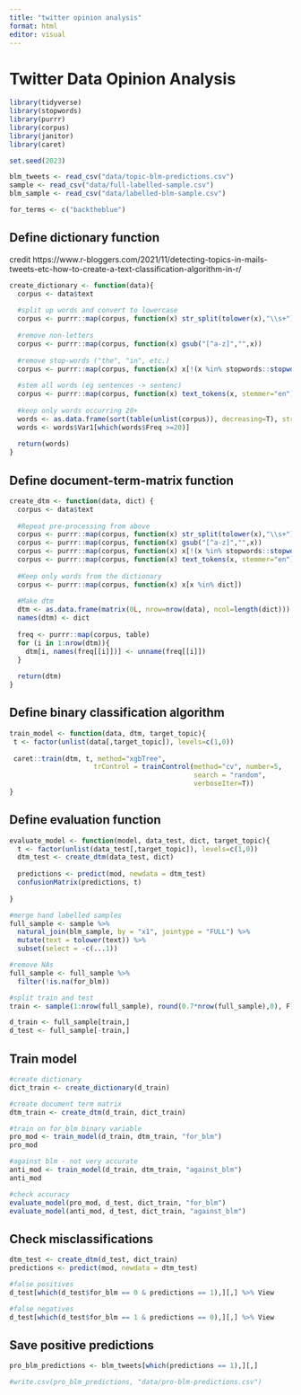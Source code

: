 ```yaml
---
title: "twitter opinion analysis"
format: html
editor: visual
---
```


# Twitter Data Opinion Analysis

```r
library(tidyverse)
library(stopwords)
library(purrr)
library(corpus)
library(janitor)
library(caret)

set.seed(2023)

blm_tweets <- read_csv("data/topic-blm-predictions.csv")
sample <- read_csv("data/full-labelled-sample.csv")
blm_sample <- read_csv("data/labelled-blm-sample.csv")
```

```r
for_terms <- c("backtheblue")
```

## Define dictionary function
credit https://www.r-bloggers.com/2021/11/detecting-topics-in-mails-tweets-etc-how-to-create-a-text-classification-algorithm-in-r/ 

```r
create_dictionary <- function(data){
  corpus <- data$text
  
  #split up words and convert to lowercase
  corpus <- purrr::map(corpus, function(x) str_split(tolower(x),"\\s+") %>% unlist) 
  
  #remove non-letters
  corpus <- purrr::map(corpus, function(x) gsub("[^a-z]","",x))
  
  #remove stop-words ("the", "in", etc.)
  corpus <- purrr::map(corpus, function(x) x[!(x %in% stopwords::stopwords("en"))])
  
  #stem all words (eg sentences -> sentenc)
  corpus <- purrr::map(corpus, function(x) text_tokens(x, stemmer="en") %>% unlist)
  
  #keep only words occurring 20+
  words <- as.data.frame(sort(table(unlist(corpus)), decreasing=T), stringsAsFactors = F)
  words <- words$Var1[which(words$Freq >=20)]
  
  return(words)  
}
```

## Define document-term-matrix function

```r
create_dtm <- function(data, dict) {
  corpus <- data$text
  
  #Repeat pre-processing from above
  corpus <- purrr::map(corpus, function(x) str_split(tolower(x),"\\s+") %>% unlist) 
  corpus <- purrr::map(corpus, function(x) gsub("[^a-z]","",x))
  corpus <- purrr::map(corpus, function(x) x[!(x %in% stopwords::stopwords("en"))])
  corpus <- purrr::map(corpus, function(x) text_tokens(x, stemmer="en") %>% unlist)
  
  #Keep only words from the dictionary
  corpus <- purrr::map(corpus, function(x) x[x %in% dict])
  
  #Make dtm
  dtm <- as.data.frame(matrix(0L, nrow=nrow(data), ncol=length(dict)))
  names(dtm) <- dict
  
  freq <- purrr::map(corpus, table)
  for (i in 1:nrow(dtm)){
    dtm[i, names(freq[[i]])] <- unname(freq[[i]])
  }
  
  return(dtm)
}
```

## Define binary classification algorithm
```r
train_model <- function(data, dtm, target_topic){
 t <- factor(unlist(data[,target_topic]), levels=c(1,0))
 
 caret::train(dtm, t, method="xgbTree",
                     trControl = trainControl(method="cv", number=5, 
                                              search = "random", 
                                              verboseIter=T))
}
```

## Define evaluation function
```r
evaluate_model <- function(model, data_test, dict, target_topic){
  t <- factor(unlist(data_test[,target_topic]), levels=c(1,0))
  dtm_test <- create_dtm(data_test, dict)
  
  predictions <- predict(mod, newdata = dtm_test)
  confusionMatrix(predictions, t)
  
}
```


```r
#merge hand labelled samples
full_sample <- sample %>% 
  natural_join(blm_sample, by = "x1", jointype = "FULL") %>% 
  mutate(text = tolower(text)) %>% 
  subset(select = -c(...1))

#remove NAs
full_sample <- full_sample %>% 
  filter(!is.na(for_blm))
```

```r
#split train and test
train <- sample(1:nrow(full_sample), round(0.7*nrow(full_sample),0), F)

d_train <- full_sample[train,]
d_test <- full_sample[-train,]
```

## Train model
```r
#create dictionary
dict_train <- create_dictionary(d_train)

#create document term matrix
dtm_train <- create_dtm(d_train, dict_train)

#train on for_blm binary variable
pro_mod <- train_model(d_train, dtm_train, "for_blm")
pro_mod

#against blm - not very accurate
anti_mod <- train_model(d_train, dtm_train, "against_blm")
anti_mod

#check accuracy
evaluate_model(pro_mod, d_test, dict_train, "for_blm")
evaluate_model(anti_mod, d_test, dict_train, "against_blm")

```

## Check misclassifications
```r
dtm_test <- create_dtm(d_test, dict_train)
predictions <- predict(mod, newdata = dtm_test)

#false positives
d_test[which(d_test$for_blm == 0 & predictions == 1),][,] %>% View

#false negatives
d_test[which(d_test$for_blm == 1 & predictions == 0),][,] %>% View
```

## Save positive predictions 
```r
pro_blm_predictions <- blm_tweets[which(predictions == 1),][,] 

#write.csv(pro_blm_predictions, "data/pro-blm-predictions.csv")
```

